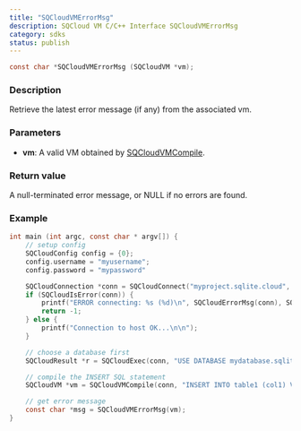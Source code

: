 ```yaml
---
title: "SQCloudVMErrorMsg"
description: SQCloud VM C/C++ Interface SQCloudVMErrorMsg
category: sdks
status: publish
---
```


```c
const char *SQCloudVMErrorMsg (SQCloudVM *vm);
```

### Description
Retrieve the latest error message (if any) from the associated vm.


### Parameters
* **vm**: A valid VM obtained by [SQCloudVMCompile](/docs/sdks/c/sqcloudvmcompile).


### Return value
A null-terminated error message, or NULL if no errors are found.

### Example
```c
int main (int argc, const char * argv[]) {
    // setup config
    SQCloudConfig config = {0};
    config.username = "myusername";
    config.password = "mypassword"

    SQCloudConnection *conn = SQCloudConnect("myproject.sqlite.cloud", SQCLOUD_DEFAULT_PORT, &config);
    if (SQCloudIsError(conn)) {
        printf("ERROR connecting: %s (%d)\n", SQCloudErrorMsg(conn), SQCloudErrorCode(conn));
        return -1;
    } else {
        printf("Connection to host OK...\n\n");
    }

    // choose a database first
    SQCloudResult *r = SQCloudExec(conn, "USE DATABASE mydatabase.sqlite;");

    // compile the INSERT SQL statement
    SQCloudVM *vm = SQCloudVMCompile(conn, "INSERT INTO table1 (col1) VALUES ('Hello World');", -1, NULL);

    // get error message
    const char *msg = SQCloudVMErrorMsg(vm);
}
```